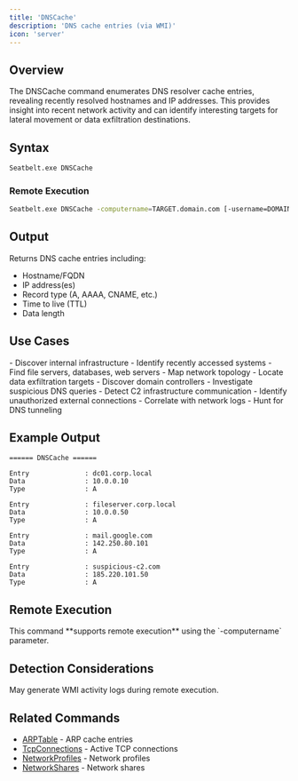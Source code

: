 ```yaml
---
title: 'DNSCache'
description: 'DNS cache entries (via WMI)'
icon: 'server'
---
```


## Overview

The DNSCache command enumerates DNS resolver cache entries, revealing recently resolved hostnames and IP addresses. This provides insight into recent network activity and can identify interesting targets for lateral movement or data exfiltration destinations.

## Syntax

```bash
Seatbelt.exe DNSCache
```

### Remote Execution
```bash
Seatbelt.exe DNSCache -computername=TARGET.domain.com [-username=DOMAIN\user -password=pass]
```

## Output

Returns DNS cache entries including:
- Hostname/FQDN
- IP address(es)
- Record type (A, AAAA, CNAME, etc.)
- Time to live (TTL)
- Data length

## Use Cases

<Tabs>
  <Tab title="Red Team">
    - Discover internal infrastructure
    - Identify recently accessed systems
    - Find file servers, databases, web servers
    - Map network topology
    - Locate data exfiltration targets
    - Discover domain controllers
  </Tab>
  <Tab title="Blue Team">
    - Investigate suspicious DNS queries
    - Detect C2 infrastructure communication
    - Identify unauthorized external connections
    - Correlate with network logs
    - Hunt for DNS tunneling
  </Tab>
</Tabs>

## Example Output

```
====== DNSCache ======

Entry              : dc01.corp.local
Data               : 10.0.0.10
Type               : A

Entry              : fileserver.corp.local
Data               : 10.0.0.50
Type               : A

Entry              : mail.google.com
Data               : 142.250.80.101
Type               : A

Entry              : suspicious-c2.com
Data               : 185.220.101.50
Type               : A
```

## Remote Execution

<Check>
This command **supports remote execution** using the `-computername` parameter.
</Check>

## Detection Considerations

<Warning>
May generate WMI activity logs during remote execution.
</Warning>

## Related Commands

- [ARPTable](/commands/arptable) - ARP cache entries
- [TcpConnections](/commands/tcpconnections) - Active TCP connections
- [NetworkProfiles](/commands/networkprofiles) - Network profiles
- [NetworkShares](/commands/networkshares) - Network shares

